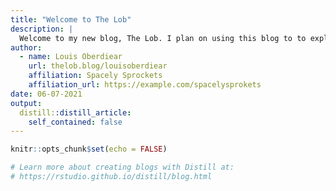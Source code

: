 ```yaml
---
title: "Welcome to The Lob"
description: |
  Welcome to my new blog, The Lob. I plan on using this blog to to explain and practice various data science techniques using sports data.
author:
  - name: Louis Oberdiear 
    url: thelob.blog/louisoberdiear
    affiliation: Spacely Sprockets
    affiliation_url: https://example.com/spacelysprokets
date: 06-07-2021
output:
  distill::distill_article:
    self_contained: false
---
```


```r
knitr::opts_chunk$set(echo = FALSE)

# Learn more about creating blogs with Distill at:
# https://rstudio.github.io/distill/blog.html

```



